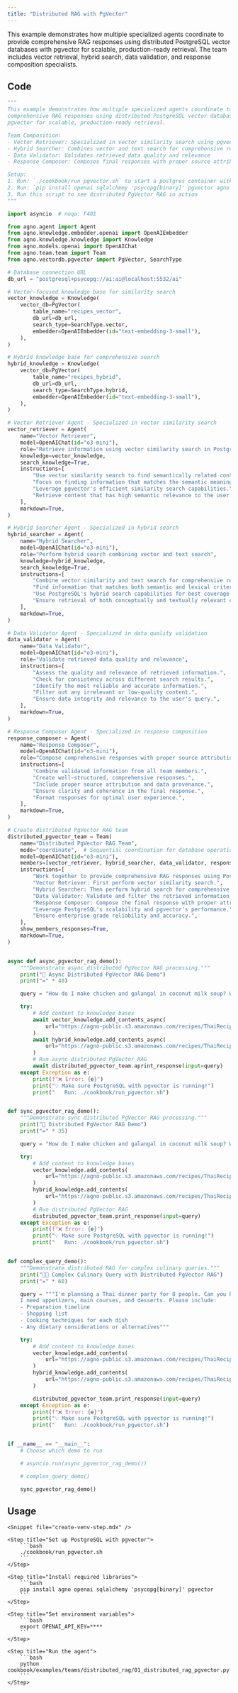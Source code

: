 ```yaml
---
title: "Distributed RAG with PgVector"
---
```


This example demonstrates how multiple specialized agents coordinate to provide comprehensive RAG responses using distributed PostgreSQL vector databases with pgvector for scalable, production-ready retrieval. The team includes vector retrieval, hybrid search, data validation, and response composition specialists.

## Code

```python cookbook/examples/teams/distributed_rag/01_distributed_rag_pgvector.py
"""
This example demonstrates how multiple specialized agents coordinate to provide
comprehensive RAG responses using distributed PostgreSQL vector databases with
pgvector for scalable, production-ready retrieval.

Team Composition:
- Vector Retriever: Specialized in vector similarity search using pgvector
- Hybrid Searcher: Combines vector and text search for comprehensive results
- Data Validator: Validates retrieved data quality and relevance
- Response Composer: Composes final responses with proper source attribution

Setup:
1. Run: `./cookbook/run_pgvector.sh` to start a postgres container with pgvector
2. Run: `pip install openai sqlalchemy 'psycopg[binary]' pgvector agno`
3. Run this script to see distributed PgVector RAG in action
"""

import asyncio  # noqa: F401

from agno.agent import Agent
from agno.knowledge.embedder.openai import OpenAIEmbedder
from agno.knowledge.knowledge import Knowledge
from agno.models.openai import OpenAIChat
from agno.team.team import Team
from agno.vectordb.pgvector import PgVector, SearchType

# Database connection URL
db_url = "postgresql+psycopg://ai:ai@localhost:5532/ai"

# Vector-focused knowledge base for similarity search
vector_knowledge = Knowledge(
    vector_db=PgVector(
        table_name="recipes_vector",
        db_url=db_url,
        search_type=SearchType.vector,
        embedder=OpenAIEmbedder(id="text-embedding-3-small"),
    ),
)

# Hybrid knowledge base for comprehensive search
hybrid_knowledge = Knowledge(
    vector_db=PgVector(
        table_name="recipes_hybrid",
        db_url=db_url,
        search_type=SearchType.hybrid,
        embedder=OpenAIEmbedder(id="text-embedding-3-small"),
    ),
)

# Vector Retriever Agent - Specialized in vector similarity search
vector_retriever = Agent(
    name="Vector Retriever",
    model=OpenAIChat(id="o3-mini"),
    role="Retrieve information using vector similarity search in PostgreSQL",
    knowledge=vector_knowledge,
    search_knowledge=True,
    instructions=[
        "Use vector similarity search to find semantically related content.",
        "Focus on finding information that matches the semantic meaning of queries.",
        "Leverage pgvector's efficient similarity search capabilities.",
        "Retrieve content that has high semantic relevance to the user's query.",
    ],
    markdown=True,
)

# Hybrid Searcher Agent - Specialized in hybrid search
hybrid_searcher = Agent(
    name="Hybrid Searcher",
    model=OpenAIChat(id="o3-mini"),
    role="Perform hybrid search combining vector and text search",
    knowledge=hybrid_knowledge,
    search_knowledge=True,
    instructions=[
        "Combine vector similarity and text search for comprehensive results.",
        "Find information that matches both semantic and lexical criteria.",
        "Use PostgreSQL's hybrid search capabilities for best coverage.",
        "Ensure retrieval of both conceptually and textually relevant content.",
    ],
    markdown=True,
)

# Data Validator Agent - Specialized in data quality validation
data_validator = Agent(
    name="Data Validator",
    model=OpenAIChat(id="o3-mini"),
    role="Validate retrieved data quality and relevance",
    instructions=[
        "Assess the quality and relevance of retrieved information.",
        "Check for consistency across different search results.",
        "Identify the most reliable and accurate information.",
        "Filter out any irrelevant or low-quality content.",
        "Ensure data integrity and relevance to the user's query.",
    ],
    markdown=True,
)

# Response Composer Agent - Specialized in response composition
response_composer = Agent(
    name="Response Composer",
    model=OpenAIChat(id="o3-mini"),
    role="Compose comprehensive responses with proper source attribution",
    instructions=[
        "Combine validated information from all team members.",
        "Create well-structured, comprehensive responses.",
        "Include proper source attribution and data provenance.",
        "Ensure clarity and coherence in the final response.",
        "Format responses for optimal user experience.",
    ],
    markdown=True,
)

# Create distributed PgVector RAG team
distributed_pgvector_team = Team(
    name="Distributed PgVector RAG Team",
    mode="coordinate",  # Sequential coordination for database operations
    model=OpenAIChat(id="o3-mini"),
    members=[vector_retriever, hybrid_searcher, data_validator, response_composer],
    instructions=[
        "Work together to provide comprehensive RAG responses using PostgreSQL pgvector.",
        "Vector Retriever: First perform vector similarity search.",
        "Hybrid Searcher: Then perform hybrid search for comprehensive coverage.",
        "Data Validator: Validate and filter the retrieved information quality.",
        "Response Composer: Compose the final response with proper attribution.",
        "Leverage PostgreSQL's scalability and pgvector's performance.",
        "Ensure enterprise-grade reliability and accuracy.",
    ],
    show_members_responses=True,
    markdown=True,
)


async def async_pgvector_rag_demo():
    """Demonstrate async distributed PgVector RAG processing."""
    print("🐘 Async Distributed PgVector RAG Demo")
    print("=" * 40)

    query = "How do I make chicken and galangal in coconut milk soup? What are the key ingredients and techniques?"

    try:
        # Add content to knowledge bases
        await vector_knowledge.add_contents_async(
            url="https://agno-public.s3.amazonaws.com/recipes/ThaiRecipes.pdf"
        )
        await hybrid_knowledge.add_contents_async(
            url="https://agno-public.s3.amazonaws.com/recipes/ThaiRecipes.pdf"
        )
        # Run async distributed PgVector RAG
        await distributed_pgvector_team.aprint_response(input=query)
    except Exception as e:
        print(f"❌ Error: {e}")
        print("💡 Make sure PostgreSQL with pgvector is running!")
        print("   Run: ./cookbook/run_pgvector.sh")


def sync_pgvector_rag_demo():
    """Demonstrate sync distributed PgVector RAG processing."""
    print("🐘 Distributed PgVector RAG Demo")
    print("=" * 35)

    query = "How do I make chicken and galangal in coconut milk soup? What are the key ingredients and techniques?"

    try:
        # Add content to knowledge bases
        vector_knowledge.add_contents(
            url="https://agno-public.s3.amazonaws.com/recipes/ThaiRecipes.pdf"
        )
        hybrid_knowledge.add_contents(
            url="https://agno-public.s3.amazonaws.com/recipes/ThaiRecipes.pdf"
        )
        # Run distributed PgVector RAG
        distributed_pgvector_team.print_response(input=query)
    except Exception as e:
        print(f"❌ Error: {e}")
        print("💡 Make sure PostgreSQL with pgvector is running!")
        print("   Run: ./cookbook/run_pgvector.sh")


def complex_query_demo():
    """Demonstrate distributed RAG for complex culinary queries."""
    print("👨‍🍳 Complex Culinary Query with Distributed PgVector RAG")
    print("=" * 60)

    query = """I'm planning a Thai dinner party for 8 people. Can you help me plan a complete menu?
    I need appetizers, main courses, and desserts. Please include:
    - Preparation timeline
    - Shopping list
    - Cooking techniques for each dish
    - Any dietary considerations or alternatives"""

    try:
        # Add content to knowledge bases
        vector_knowledge.add_contents(
            url="https://agno-public.s3.amazonaws.com/recipes/ThaiRecipes.pdf"
        )
        hybrid_knowledge.add_contents(
            url="https://agno-public.s3.amazonaws.com/recipes/ThaiRecipes.pdf"
        )

        distributed_pgvector_team.print_response(input=query)
    except Exception as e:
        print(f"❌ Error: {e}")
        print("💡 Make sure PostgreSQL with pgvector is running!")
        print("   Run: ./cookbook/run_pgvector.sh")


if __name__ == "__main__":
    # Choose which demo to run

    # asyncio.run(async_pgvector_rag_demo())

    # complex_query_demo()

    sync_pgvector_rag_demo()
```

## Usage

<Steps>

    <Snippet file="create-venv-step.mdx" />

    <Step title="Set up PostgreSQL with pgvector">
        ```bash
        ./cookbook/run_pgvector.sh
        ```
    </Step>

    <Step title="Install required libraries">
        ```bash
        pip install agno openai sqlalchemy 'psycopg[binary]' pgvector
        ```
    </Step>

    <Step title="Set environment variables">
        ```bash
        export OPENAI_API_KEY=****
        ```
    </Step>

    <Step title="Run the agent">
        ```bash
        python cookbook/examples/teams/distributed_rag/01_distributed_rag_pgvector.py
        ```
    </Step>

</Steps>